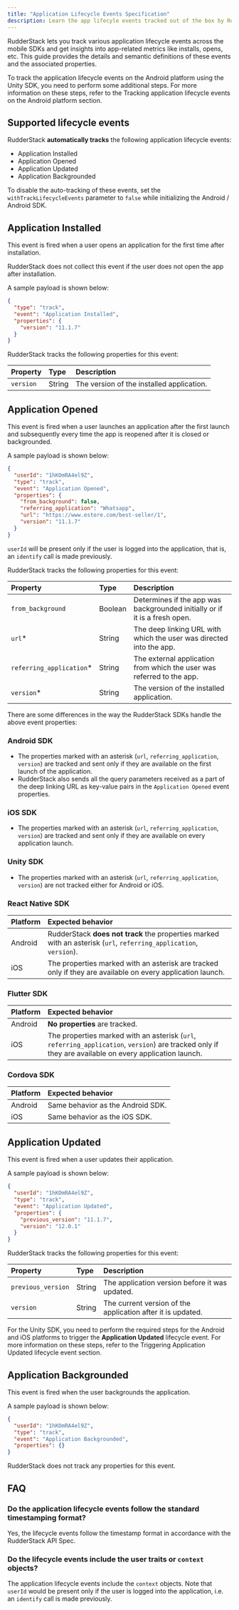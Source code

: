 ```yaml
---
title: "Application Lifecycle Events Specification"
description: Learn the app lifecyle events tracked out of the box by RudderStack SDKs.
---
```


RudderStack lets you track various application lifecycle events across the mobile SDKs and get insights into app-related metrics like installs, opens, etc. This guide provides the details and semantic definitions of these events and the associated properties.

<div class="infoBlock">
To track the application lifecycle events on the Android platform using the Unity SDK, you need to perform some additional steps. For more information on these steps, refer to the <Link to="/sources/event-streams/sdks/rudderstack-unity-sdk/#tracking-application-lifecycle-events-on-the-android-platform">Tracking application lifecycle events on the Android platform</Link> section.
</div>


## Supported lifecycle events

RudderStack **automatically tracks** the following application lifecycle events:

- <Link to="#application-installed">Application Installed</Link>
- <Link to="#application-opened">Application Opened</Link>
- <Link to="#application-updated">Application Updated</Link>
- <Link to="#application-backgrounded">Application Backgrounded</Link>

<div class="infoBlock">
To disable the auto-tracking of these events, set the <code class="inline-code">withTrackLifecycleEvents</code> parameter to <code class="inline-code">false</code> while initializing the <Link to="/sources/event-streams/sdks/rudderstack-android-sdk/">Android</Link> / <Link to="/sources/event-streams/sdks/rudderstack-android-sdk/">Android</Link> SDK.
</div>

## Application Installed

This event is fired when a user opens an application for the first time after installation.

<div class="warningBlock">
RudderStack does not collect this event if the user does not open the app after installation.
</div>

A sample payload is shown below:

```json
{
  "type": "track",
  "event": "Application Installed",
  "properties": {
    "version": "11.1.7"
  }
}
```

RudderStack tracks the following properties for this event:

| Property | Type | Description |
| :--------| :-----| :------------|
| `version` | String | The version of the installed application. |

## Application Opened

This event is fired when a user launches an application after the first launch and subsequently every time the app is reopened after it is closed or backgrounded.

A sample payload is shown below:

```json
{
  "userId": "1hKOmRA4el9Z",
  "type": "track",
  "event": "Application Opened",
  "properties": {
    "from_background": false,
    "referring_application": "Whatsapp",
    "url": "https://www.estore.com/best-seller/1",
    "version": "11.1.7"
  }
}
```

<div class="infoBlock">
<code class="inline-code">userId</code> will be present only if the user is logged into the application, that is, an <code class="inline-code">identify</code> call is made previously.
</div>

RudderStack tracks the following properties for this event:

| Property | Type | Description |
| :--------| :-----| :------------|
| `from_background` | Boolean | Determines if the app was backgrounded initially or if it is a fresh open.  |
| `url`* | String | The deep linking URL with which the user was directed into the app. |
| `referring_application`* | String | The external application from which the user was referred to the app. |
| `version`* | String | The version of the installed application. |

There are some differences in the way the RudderStack SDKs handle the above event properties:

### Android SDK

- The properties marked with an asterisk (`url`, `referring_application`, `version`) are tracked and sent only if they are available on the first launch of the application.
- RudderStack also sends all the query parameters received as a part of the deep linking URL as key-value pairs in the `Application Opened` event properties.

### iOS SDK

- The properties marked with an asterisk (`url`, `referring_application`, `version`) are tracked and sent only if they are available on every application launch.

### Unity SDK

- The properties marked with an asterisk (`url`, `referring_application`, `version`) are not tracked either for Android or iOS.

### React Native SDK

| Platform | Expected behavior |
| :--------| :---|
| Android | RudderStack **does not track** the properties marked with an asterisk (`url`, `referring_application`, `version`). | 
| iOS | The properties marked with an asterisk are tracked only if they are available on every application launch. |

### Flutter SDK

| Platform | Expected behavior |
| :--------| :---|
| Android | **No properties** are tracked. | 
| iOS | The properties marked with an asterisk (`url`, `referring_application`, `version`)  are tracked only if they are available on every application launch. |

### Cordova SDK

| Platform | Expected behavior |
| :--------| :---|
| Android | Same behavior as the <Link to="#android-sdk">Android SDK</Link>. | 
| iOS | Same behavior as the <Link to="#ios-sdk">iOS SDK</Link>. |

## Application Updated

This event is fired when a user updates their application.

A sample payload is shown below:

```json
{
  "userId": "1hKOmRA4el9Z",
  "type": "track",
  "event": "Application Updated",
  "properties": {
    "previous_version": "11.1.7",
    "version": "12.0.1"
  }
}
```

RudderStack tracks the following properties for this event:

| Property | Type | Description |
| :--------| :-----| :------------|
| `previous_version` | String | The application version before it was updated.  |
| `version` | String | The current version of the application after it is updated. |


<div class="infoBlock">
For the Unity SDK, you need to perform the required steps for the Android and iOS platforms to trigger the <strong>Application Updated</strong> lifecycle event. For more information on these steps, refer to the <Link to="/sources/event-streams/sdks/rudderstack-unity-sdk/#triggering-application-updated-lifecycle-event">Triggering Application Updated lifecycle event</Link> section.
</div>

## Application Backgrounded

This event is fired when the user backgrounds the application.

A sample payload is shown below:

```json
{
  "userId": "1hKOmRA4el9Z",
  "type": "track",
  "event": "Application Backgrounded",
  "properties": {}
}
```

<div class="infoBlock">

RudderStack does not track any properties for this event.
</div>

## FAQ

### Do the application lifecycle events follow the standard timestamping format?

Yes, the lifecycle events follow the timestamp format in accordance with the <Link to="/event-spec/standard-events/common-fields/">RudderStack API Spec</Link>.

### Do the lifecycle events include the user traits or `context` objects?

The application lifecycle events include the `context` objects. Note that `userId` would be present only if the user is logged into the application, i.e. an `identify` call is made previously.


